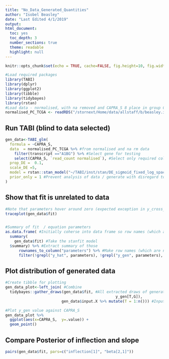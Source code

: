 ```yaml
---
title: "No_Data_Generated_Quantities"
author: "Isobel Beasley"
date: "Last Edited 4/1/2019"
output: 
html_document: 
  toc: yes
  toc_depth: 3
  number_sections: true
  theme: readable
  highlight: null
---
```


```r
knitr::opts_chunk$set(echo = TRUE, cache=FALSE, fig.height=10, fig.width = 12, warning=FALSE, message=FALSE, eval = TRUE, fig.show=TRUE, fig.align='center', out.width = '100%')
```


```r
#Load required packages
library(TABI)
library(dplyr)
library(ggplot2)
library(tibble)
library(tidybayes)
library(rstan)
#Load data - normalised, with na removed and CAPRA_S 8 place in group CAPRA_S 7
normalised_PC_TCGA <- readRDS("/stornext/Home/data/allstaff/b/beasley.i/TABI/compress_normalised_narm_TCGA.rds")
```

## Run TABI (blind to data selected)

```r
gen_data<-TABI_glm(
  formula = ~CAPRA_S, 
  data  = normalised_PC_TCGA %>% #from normalised and na rm data 
    filter(transcript =="A1BG") %>% #Select gene for testing 
    select(CAPRA_S, `read_count normalised`), #Select only required columns
  prop_DE =  0.1,
  scale_DE =5,
  model = rstan::stan_model("~/TABI/inst/stan/DE_sigmoid_fixed_log_space_fit_vert_trans.stan", auto_write = F), #Select model (with stricter priors, for #beta1_z[1,1]  n(0,1), and inflection = n(0,1))
  prior_only = 1 #Prevent analysis of data / generate with disregard to data
)
```

## Show that fit is unrelated to data 

```r
#Note that parameters hover around zero (expected exception in y_cross_raw as it required/restricted to be y_cross + A)
traceplot(gen_data$fit)


#Summary of fit  / equation parameters
as.data.frame( #Initially coherse into data frame so row names (which are parameters) are kept
  summary(
    gen_data$fit) #Take the stanfit model
  $summary) %>% #Extract summary of those 
      rownames_to_column("parameters") %>% #Make row names (which are names of paramters) explicit column 
      filter(!grepl("y_hat", parameters), !grepl("y_gen", parameters), !grepl("phi", parameters)) #Remove rows with y_hat and y_gen and phi (these are generted per sample - would make this a really large table)
```
## Plot distribution of generated data

```r
#Create tibble for plotting
gen_data_plot<-left_join( #Combine 
  tidybayes::gather_draws(gen_data$fit, #All extracted draws of generated y_values
                                                 y_gen[T,G]), 
                         gen_data$input.X %>% mutate(T = 1:n())) #Inputted CAPRA_S score with sample number

#Plot y_gen value against CAPRA_S
gen_data_plot %>% 
  ggplot(aes(x=CAPRA_S,  y=.value)) + 
  geom_point() 

```

## Compare Posterior of inflection and slope

```r
pairs(gen_data$fit, pars=c("inflection[1]", "beta[2,1]"))
```